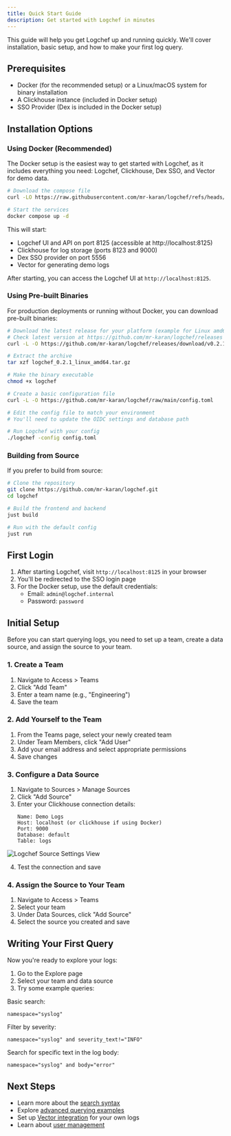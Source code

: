 ```yaml
---
title: Quick Start Guide
description: Get started with Logchef in minutes
---
```


This guide will help you get Logchef up and running quickly. We'll cover installation, basic setup, and how to make your first log query.

## Prerequisites

- Docker (for the recommended setup) or a Linux/macOS system for binary installation
- A Clickhouse instance (included in Docker setup)
- SSO Provider (Dex is included in the Docker setup)

## Installation Options

### Using Docker (Recommended)

The Docker setup is the easiest way to get started with Logchef, as it includes everything you need: Logchef, Clickhouse, Dex SSO, and Vector for demo data.

```bash
# Download the compose file
curl -LO https://raw.githubusercontent.com/mr-karan/logchef/refs/heads/main/deployment/docker/docker-compose.yml

# Start the services
docker compose up -d
```

This will start:

- Logchef UI and API on port 8125 (accessible at http://localhost:8125)
- Clickhouse for log storage (ports 8123 and 9000)
- Dex SSO provider on port 5556
- Vector for generating demo logs

After starting, you can access the Logchef UI at `http://localhost:8125`.

### Using Pre-built Binaries

For production deployments or running without Docker, you can download pre-built binaries:

```bash
# Download the latest release for your platform (example for Linux amd64)
# Check latest version at https://github.com/mr-karan/logchef/releases
curl -L -O https://github.com/mr-karan/logchef/releases/download/v0.2.1/logchef_0.2.1_linux_amd64.tar.gz

# Extract the archive
tar xzf logchef_0.2.1_linux_amd64.tar.gz

# Make the binary executable
chmod +x logchef

# Create a basic configuration file
curl -L -O https://github.com/mr-karan/logchef/raw/main/config.toml

# Edit the config file to match your environment
# You'll need to update the OIDC settings and database path

# Run Logchef with your config
./logchef -config config.toml
```

### Building from Source

If you prefer to build from source:

```bash
# Clone the repository
git clone https://github.com/mr-karan/logchef.git
cd logchef

# Build the frontend and backend
just build

# Run with the default config
just run
```

## First Login

1. After starting Logchef, visit `http://localhost:8125` in your browser
2. You'll be redirected to the SSO login page
3. For the Docker setup, use the default credentials:
   - Email: `admin@logchef.internal`
   - Password: `password`

## Initial Setup

Before you can start querying logs, you need to set up a team, create a data source, and assign the source to your team.

### 1. Create a Team

1. Navigate to Access > Teams
2. Click "Add Team"
3. Enter a team name (e.g., "Engineering")
4. Save the team

### 2. Add Yourself to the Team

1. From the Teams page, select your newly created team
2. Under Team Members, click "Add User"
3. Add your email address and select appropriate permissions
4. Save changes

### 3. Configure a Data Source

1. Navigate to Sources > Manage Sources
2. Click "Add Source"
3. Enter your Clickhouse connection details:
   ```
   Name: Demo Logs
   Host: localhost (or clickhouse if using Docker)
   Port: 9000
   Database: default
   Table: logs
   ```

![Logchef Source Settings View](/screenshots/logchef_source.png)

4. Test the connection and save

### 4. Assign the Source to Your Team

1. Navigate to Access > Teams
2. Select your team
3. Under Data Sources, click "Add Source"
4. Select the source you created and save

## Writing Your First Query

Now you're ready to explore your logs:

1. Go to the Explore page
2. Select your team and data source
3. Try some example queries:

Basic search:

```
namespace="syslog"
```

Filter by severity:

```
namespace="syslog" and severity_text!="INFO"
```

Search for specific text in the log body:

```
namespace="syslog" and body="error"
```

## Next Steps

- Learn more about the [search syntax](/guide/search-syntax)
- Explore [advanced querying examples](/guide/examples)
- Set up [Vector integration](/integration/vector) for your own logs
- Learn about [user management](/core/user-management)
